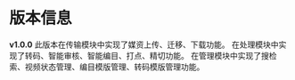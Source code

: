 # 版本信息
**v1.0.0**
此版本在传输模块中实现了媒资上传、迁移、下载功能。
在处理模块中实现了转码、智能审核、智能编目、打点、精切功能。
在管理模块中实现了搜检索、视频状态管理、编目模版管理、转码模版管理功能。
